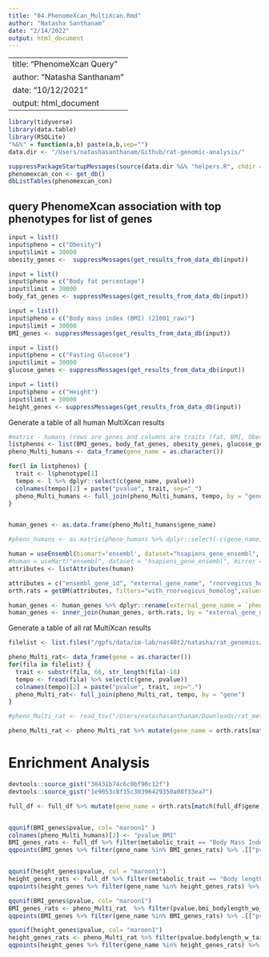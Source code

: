 ```yaml
---
title: "04.PhenomeXcan_MultiXcan.Rmd"
author: "Natasha Santhanam"
date: "2/14/2022"
output: html_document
---
```


---
title: "PhenomeXcan Query"
author: "Natasha Santhanam"
date: "10/12/2021"
output: html_document
---

```r
library(tidyverse)
library(data.table)
library(RSQLite)
"%&%" = function(a,b) paste(a,b,sep="")
data.dir <- "/Users/natashasanthanam/Github/rat-genomic-analysis/"
```

```r
suppressPackageStartupMessages(source(data.dir %&% "helpers.R", chdir = TRUE))
phenomexcan_con <- get_db()
dbListTables(phenomexcan_con)
```

## query PhenomeXcan association with top phenotypes for list of genes


```r
input = list()
input$pheno = c("Obesity")
input$limit = 30000
obesity_genes <-  suppressMessages(get_results_from_data_db(input))
```


```r
input = list()
input$pheno = c("Body fat percentage")
input$limit = 30000
body_fat_genes <- suppressMessages(get_results_from_data_db(input))
```

```r
input = list()
input$pheno = c("Body mass index (BMI) (21001_raw)")
input$limit = 30000
BMI_genes <- suppressMessages(get_results_from_data_db(input))
```


```r
input = list()
input$pheno = c("Fasting Glucose")
input$limit = 30000
glucose_genes <- suppressMessages(get_results_from_data_db(input))
```


```r
input = list()
input$pheno = c("Height")
input$limit = 30000
height_genes <- suppressMessages(get_results_from_data_db(input))
```


Generate a table of all human MultiXcan results
```r
#matrix - humans (rows are genes and columns are traits (fat, BMI, Obesity))
listphenos <- list(BMI_genes, body_fat_genes, obesity_genes, glucose_genes, height_genes)
pheno_Multi_humans <- data_frame(gene_name = as.character())

for(l in listphenos) {
  trait <- l$phenotype[1]
  tempo <- l %>% dplyr::select(c(gene_name, pvalue))
  colnames(tempo)[2] = paste("pvalue", trait, sep="_")
  pheno_Multi_humans <- full_join(pheno_Multi_humans, tempo, by = "gene_name")
}


human_genes <- as.data.frame(pheno_Multi_humans$gene_name)

#pheno_humans <- as.matrix(pheno_humans %>% dplyr::select(-c(gene_name)))
```


```r
human = useEnsembl(biomart='ensembl', dataset="hsapiens_gene_ensembl", mirror = "uswest")
#human = useMart("ensembl", dataset = "hsapiens_gene_ensembl", mirror = "uswest")
attributes <- listAttributes(human)

attributes = c("ensembl_gene_id", "external_gene_name", "rnorvegicus_homolog_ensembl_gene", "rnorvegicus_homolog_associated_gene_name")
orth.rats = getBM(attributes, filters="with_rnorvegicus_homolog",values=TRUE, mart = human, uniqueRows=TRUE)

human_genes <- human_genes %>% dplyr::rename(external_gene_name = `pheno_Multi_humans$gene_name`)
human_genes <- inner_join(human_genes, orth.rats, by = "external_gene_name") %>% dplyr::select(c(external_gene_name, rnorvegicus_homolog_associated_gene_name))
```

Generate a table of all rat MultiXcan results
```r
filelist <- list.files("/gpfs/data/im-lab/nas40t2/natasha/rat_genomics/MultiXcan/results", pattern = "assoc.txt",full.names = TRUE)

pheno_Multi_rat<- data_frame(gene = as.character())
for(fila in filelist) {
  trait <- substr(fila, 66, str_length(fila)-18)
  tempo <- fread(fila) %>% select(c(gene, pvalue))
  colnames(tempo)[2] = paste("pvalue", trait, sep=".")
  pheno_Multi_rat<- full_join(pheno_Multi_rat, tempo, by = "gene")
}

#pheno_Multi_rat <- read_tsv("/Users/natashasanthanam/Downloads/rat_metabolic_MultiXcan_pval_assoc.txt", col_names = TRUE)

pheno_Multi_rat <- pheno_Multi_rat %>% mutate(gene_name = orth.rats[match(pheno_Multi_rat$gene, orth.rats$rnorvegicus_homolog_ensembl_gene),2]$external_gene_name)
```


# Enrichment Analysis
```r
devtools::source_gist("38431b74c6c0bf90c12f")
devtools::source_gist("1e9053c8f35c30396429350a08f33ea7")
```

```r
full_df <- full_df %>% mutate(gene_name = orth.rats[match(full_df$gene, orth.rats$rnorvegicus_homolog_ensembl_gene), 2]$external_gene_name)


qqunif(BMI_genes$pvalue, col= "maroon1" )
colnames(pheno_Multi_humans)[2] <- "pvalue_BMI"
BMI_genes_rats <- full_df %>% filter(metabolic_trait == "Body Mass Index (BMI) with tail")  %>% filter(pvalue <= 0.05) %>% .[["gene_name"]]
qqpoints(BMI_genes %>% filter(gene_name %in% BMI_genes_rats) %>% .[["pvalue"]],pch='+', col = "dodgerblue") 


qqunif(height_genes$pvalue, col = "maroon1")
height_genes_rats <- full_df %>% filter(metabolic_trait == "Body length including tail") %>% filter(pvalue <= 0.05) %>% .[["gene_name"]]
qqpoints(height_genes %>% filter(gene_name %in% height_genes_rats) %>% .[["pvalue"]],pch='+', col="dodgerblue")
```

```r
qqunif(BMI_genes$pvalue, col= "maroon1") 
BMI_genes_rats <- pheno_Multi_rat  %>% filter(pvalue.bmi_bodylength_wo_tail <= 0.05) %>% .[["gene_name"]] %>% na.omit()
qqpoints(BMI_genes %>% filter(gene_name %in% BMI_genes_rats) %>% .[["pvalue"]],pch='+', col="dodgerblue") 

qqunif(height_genes$pvalue, col= "maroon1")
height_genes_rats <- pheno_Multi_rat %>% filter(pvalue.bodylength_w_tail <= 0.05) %>% .[["gene_name"]] %>% na.omit()
qqpoints(height_genes %>% filter(gene_name %in% height_genes_rats) %>% .[["pvalue"]],pch='+', col="dodgerblue")
```


